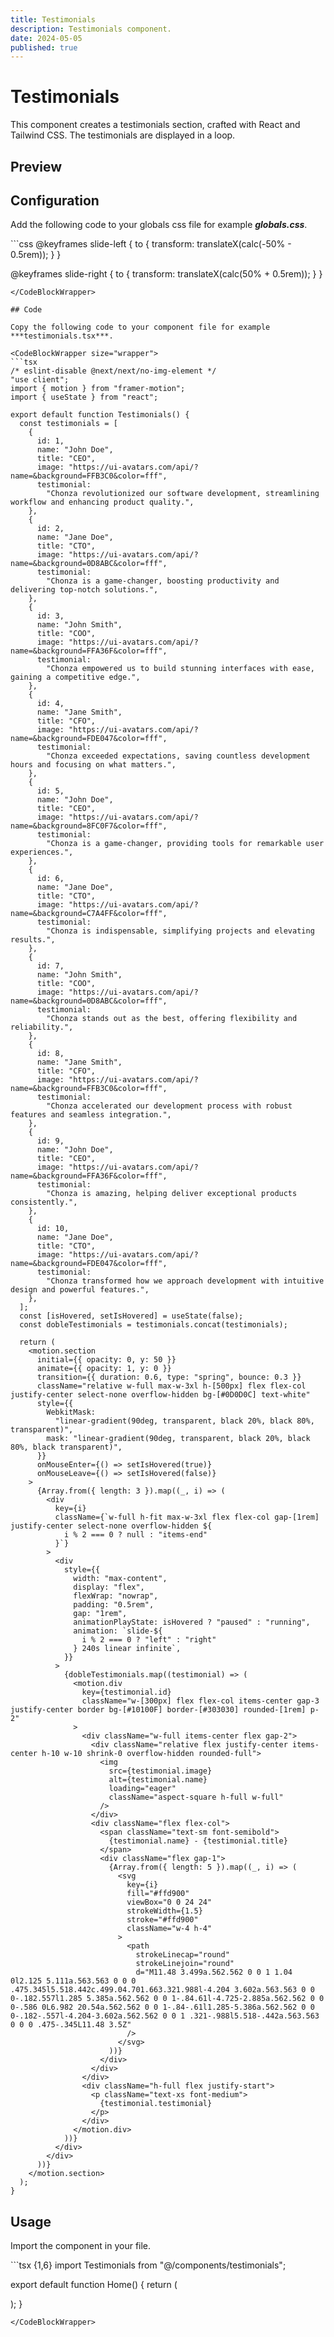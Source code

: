 ```yaml
---
title: Testimonials
description: Testimonials component.
date: 2024-05-05
published: true
---
```


# Testimonials

This component creates a testimonials section, crafted with React and Tailwind CSS. The testimonials are displayed in a loop.

## Preview

<ComponentPreview name="testimonials"/> 

## Configuration

Add the following code to your globals css file for example ***globals.css***.

<CodeBlockWrapper size="full">
```css
@keyframes slide-left {
    to {
        transform: translateX(calc(-50% - 0.5rem));
     }
   }

@keyframes slide-right {
    to {
        transform: translateX(calc(50% + 0.5rem));
    }
}
```
</CodeBlockWrapper>

## Code

Copy the following code to your component file for example ***testimonials.tsx***.

<CodeBlockWrapper size="wrapper">
```tsx
/* eslint-disable @next/next/no-img-element */
"use client";
import { motion } from "framer-motion";
import { useState } from "react";

export default function Testimonials() {
  const testimonials = [
    {
      id: 1,
      name: "John Doe",
      title: "CEO",
      image: "https://ui-avatars.com/api/?name=&background=FFB3C0&color=fff",
      testimonial:
        "Chonza revolutionized our software development, streamlining workflow and enhancing product quality.",
    },
    {
      id: 2,
      name: "Jane Doe",
      title: "CTO",
      image: "https://ui-avatars.com/api/?name=&background=0D8ABC&color=fff",
      testimonial:
        "Chonza is a game-changer, boosting productivity and delivering top-notch solutions.",
    },
    {
      id: 3,
      name: "John Smith",
      title: "COO",
      image: "https://ui-avatars.com/api/?name=&background=FFA36F&color=fff",
      testimonial:
        "Chonza empowered us to build stunning interfaces with ease, gaining a competitive edge.",
    },
    {
      id: 4,
      name: "Jane Smith",
      title: "CFO",
      image: "https://ui-avatars.com/api/?name=&background=FDE047&color=fff",
      testimonial:
        "Chonza exceeded expectations, saving countless development hours and focusing on what matters.",
    },
    {
      id: 5,
      name: "John Doe",
      title: "CEO",
      image: "https://ui-avatars.com/api/?name=&background=8FC0F7&color=fff",
      testimonial:
        "Chonza is a game-changer, providing tools for remarkable user experiences.",
    },
    {
      id: 6,
      name: "Jane Doe",
      title: "CTO",
      image: "https://ui-avatars.com/api/?name=&background=C7A4FF&color=fff",
      testimonial:
        "Chonza is indispensable, simplifying projects and elevating results.",
    },
    {
      id: 7,
      name: "John Smith",
      title: "COO",
      image: "https://ui-avatars.com/api/?name=&background=0D8ABC&color=fff",
      testimonial:
        "Chonza stands out as the best, offering flexibility and reliability.",
    },
    {
      id: 8,
      name: "Jane Smith",
      title: "CFO",
      image: "https://ui-avatars.com/api/?name=&background=FFB3C0&color=fff",
      testimonial:
        "Chonza accelerated our development process with robust features and seamless integration.",
    },
    {
      id: 9,
      name: "John Doe",
      title: "CEO",
      image: "https://ui-avatars.com/api/?name=&background=FFA36F&color=fff",
      testimonial:
        "Chonza is amazing, helping deliver exceptional products consistently.",
    },
    {
      id: 10,
      name: "Jane Doe",
      title: "CTO",
      image: "https://ui-avatars.com/api/?name=&background=FDE047&color=fff",
      testimonial:
        "Chonza transformed how we approach development with intuitive design and powerful features.",
    },
  ];
  const [isHovered, setIsHovered] = useState(false);
  const dobleTestimonials = testimonials.concat(testimonials);

  return (
    <motion.section
      initial={{ opacity: 0, y: 50 }}
      animate={{ opacity: 1, y: 0 }}
      transition={{ duration: 0.6, type: "spring", bounce: 0.3 }}
      className="relative w-full max-w-3xl h-[500px] flex flex-col justify-center select-none overflow-hidden bg-[#0D0D0C] text-white"
      style={{
        WebkitMask:
          "linear-gradient(90deg, transparent, black 20%, black 80%, transparent)",
        mask: "linear-gradient(90deg, transparent, black 20%, black 80%, black transparent)",
      }}
      onMouseEnter={() => setIsHovered(true)}
      onMouseLeave={() => setIsHovered(false)}
    >
      {Array.from({ length: 3 }).map((_, i) => (
        <div
          key={i}
          className={`w-full h-fit max-w-3xl flex flex-col gap-[1rem] justify-center select-none overflow-hidden ${
            i % 2 === 0 ? null : "items-end"
          }`}
        >
          <div
            style={{
              width: "max-content",
              display: "flex",
              flexWrap: "nowrap",
              padding: "0.5rem",
              gap: "1rem",
              animationPlayState: isHovered ? "paused" : "running",
              animation: `slide-${
                i % 2 === 0 ? "left" : "right"
              } 240s linear infinite`,
            }}
          >
            {dobleTestimonials.map((testimonial) => (
              <motion.div
                key={testimonial.id}
                className="w-[300px] flex flex-col items-center gap-3 justify-center border bg-[#10100F] border-[#303030] rounded-[1rem] p-2"
              >
                <div className="w-full items-center flex gap-2">
                  <div className="relative flex justify-center items-center h-10 w-10 shrink-0 overflow-hidden rounded-full">
                    <img
                      src={testimonial.image}
                      alt={testimonial.name}
                      loading="eager"
                      className="aspect-square h-full w-full"
                    />
                  </div>
                  <div className="flex flex-col">
                    <span className="text-sm font-semibold">
                      {testimonial.name} - {testimonial.title}
                    </span>
                    <div className="flex gap-1">
                      {Array.from({ length: 5 }).map((_, i) => (
                        <svg
                          key={i}
                          fill="#ffd900"
                          viewBox="0 0 24 24"
                          strokeWidth={1.5}
                          stroke="#ffd900"
                          className="w-4 h-4"
                        >
                          <path
                            strokeLinecap="round"
                            strokeLinejoin="round"
                            d="M11.48 3.499a.562.562 0 0 1 1.04 0l2.125 5.111a.563.563 0 0 0 .475.345l5.518.442c.499.04.701.663.321.988l-4.204 3.602a.563.563 0 0 0-.182.557l1.285 5.385a.562.562 0 0 1-.84.61l-4.725-2.885a.562.562 0 0 0-.586 0L6.982 20.54a.562.562 0 0 1-.84-.61l1.285-5.386a.562.562 0 0 0-.182-.557l-4.204-3.602a.562.562 0 0 1 .321-.988l5.518-.442a.563.563 0 0 0 .475-.345L11.48 3.5Z"
                          />
                        </svg>
                      ))}
                    </div>
                  </div>
                </div>
                <div className="h-full flex justify-start">
                  <p className="text-xs font-medium">
                    {testimonial.testimonial}
                  </p>
                </div>
              </motion.div>
            ))}
          </div>
        </div>
      ))}
    </motion.section>
  );
}
```
</CodeBlockWrapper>


## Usage

Import the component in your file.


<CodeBlockWrapper size="full">
```tsx {1,6}
import Testimonials from "@/components/testimonials";

export default function Home() {
  return (
    <div>
      <Testimonials />
    </div>
  );
}
```
</CodeBlockWrapper>